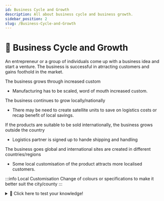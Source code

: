 ```yaml
---
id: Business Cycle and Growth
description: All about business cycle and business growth.
sidebar_position: 2
slug: /Business-Cycle-and-Growth
---
```


# 🔄 Business Cycle and Growth


An entrepreneur or a group of individuals come up with a business idea and start a venture. 
The business is successful in atrracting customers and gains foothold in the market. 


The business grows through increased custom
- Manufacturing has to be scaled, word of mouth increased custom. 


The business continues to grow locally/nationally
- There may be need to create satellite units to save on logistics costs or recap benefit of local savings.


If the products are suitable to be sold internationally, the business grows outside the country
- Logistics partner is signed up to hande shipping and handling


The business goes global and international sites are created in different countries/regions
- Some local customisation of the product attracts more localised customers.


:::info Local Customisation
Change of colours or specifications to make it better suit the city/county
:::

<details>
  <summary>🧠 Click here to test your knowledge! </summary>

<iframe src="https://quizlet.com/656990378/match/embed?i=3loczc&x=1jj1" height="500" width="100%"></iframe>

</details>